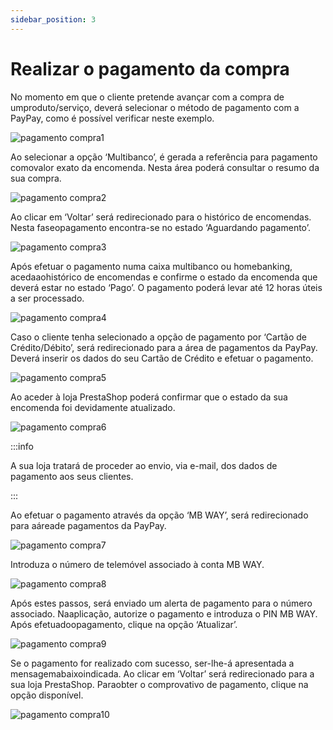 ```yaml
---
sidebar_position: 3
---
```


# Realizar o pagamento da compra

No momento em que o cliente pretende avançar com a compra de umproduto/serviço, deverá selecionar o método de pagamento com a PayPay, como é possível verificar neste exemplo.

![pagamento compra1](../../../_media/prestashop-7.png)

Ao selecionar a opção ‘Multibanco’, é gerada a referência para pagamento comovalor exato da encomenda. Nesta área poderá consultar o resumo da sua compra.

![pagamento compra2](../../../_media/prestashop-8.png)

Ao clicar em ‘Voltar’ será redirecionado para o histórico de encomendas. Nesta faseopagamento encontra-se no estado ‘Aguardando pagamento’.

![pagamento compra3](../../../_media/prestashop-9.png)

Após efetuar o pagamento numa caixa multibanco ou homebanking, acedaaohistórico de encomendas e confirme o estado da encomenda que deverá estar no estado ‘Pago’. O pagamento poderá levar até 12 horas úteis a ser processado.

![pagamento compra4](../../../_media/prestashop-10.png)

Caso o cliente tenha selecionado a opção de pagamento por ‘Cartão de Crédito/Débito’, será redirecionado para a área de pagamentos da PayPay. Deverá inserir os dados do seu Cartão de Crédito e efetuar o pagamento.

![pagamento compra5](../../../_media/prestashop-11.png)

Ao aceder à loja PrestaShop poderá confirmar que o estado da sua encomenda foi devidamente atualizado.

![pagamento compra6](../../../_media/prestashop-12.png)

:::info

A sua loja tratará de proceder ao envio, via e-mail, dos dados de pagamento aos seus clientes.

:::

Ao efetuar o pagamento através da opção ‘MB WAY’, será redirecionado para aáreade pagamentos da PayPay.

![pagamento compra7](../../../_media/prestashop-13.png)

Introduza o número de telemóvel associado à conta MB WAY.

![pagamento compra8](../../../_media/prestashop-14.png)

Após estes passos, será enviado um alerta de pagamento para o número associado. Naaplicação, autorize o pagamento e introduza o PIN MB WAY. Após efetuadoopagamento, clique na opção ‘Atualizar’.

![pagamento compra9](../../../_media/prestashop-15.png)

Se o pagamento for realizado com sucesso, ser-lhe-á apresentada a mensagemabaixoindicada. Ao clicar em ‘Voltar’ será redirecionado para a sua loja PrestaShop. Paraobter o comprovativo de pagamento, clique na opção disponível.

![pagamento compra10](../../../_media/prestashop-16.png)
